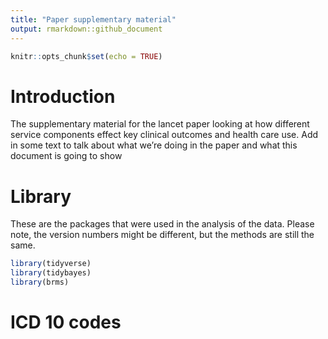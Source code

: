 ```yaml
---
title: "Paper supplementary material"
output: rmarkdown::github_document
---
```


```r
knitr::opts_chunk$set(echo = TRUE)
```



# Introduction

The supplementary material for the lancet paper looking at how different service components effect key clinical outcomes and health care use.
Add in some text to talk about what we're doing in the paper and what this document is going to show

# Library 

These are the packages that were used in the analysis of the data. Please note, the version numbers might be different, but the methods are still the same. 

```r
library(tidyverse)
library(tidybayes)
library(brms)
```

# ICD 10 codes



